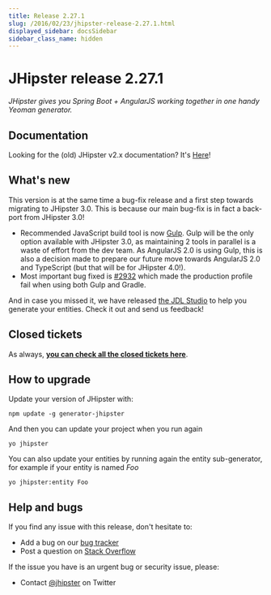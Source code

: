 ```yaml
---
title: Release 2.27.1
slug: /2016/02/23/jhipster-release-2.27.1.html
displayed_sidebar: docsSidebar
sidebar_class_name: hidden
---
```


JHipster release 2.27.1
==================

*JHipster gives you Spring Boot + AngularJS working together in one handy Yeoman generator.*

Documentation
----------

Looking for the (old) JHipster v2.x documentation? It's [Here](https://www.jhipster.tech/documentation-archive/)!

What's new
----------

This version is at the same time a bug-fix release and a first step towards migrating to JHipster 3.0. This is because our main bug-fix is in fact a back-port from JHipster 3.0!

- Recommended JavaScript build tool is now [Gulp](http://gulpjs.com/). Gulp will be the only option available with JHipster 3.0, as maintaining 2 tools in parallel is a waste of effort from the dev team. As AngularJS 2.0 is using Gulp, this is also a decision made to prepare our future move towards AngularJS 2.0 and TypeScript (but that will be for JHipster 4.0!).
- Most important bug fixed is [#2932](https://github.com/jhipster/generator-jhipster/issues/2932) which made the production profile fail when using both Gulp and Gradle.

And in case you missed it, we have released [the JDL Studio](https://start.jhipster.tech/jdl-studio/) to help you generate your entities. Check it out and send us feedback!

Closed tickets
------------

As always, __[you can check all the closed tickets here](https://github.com/jhipster/generator-jhipster/issues?q=milestone%3A2.27.1+is%3Aclosed)__.

How to upgrade
------------

Update your version of JHipster with:

```
npm update -g generator-jhipster
```

And then you can update your project when you run again

```
yo jhipster
```

You can also update your entities by running again the entity sub-generator, for example if your entity is named _Foo_

```
yo jhipster:entity Foo
```

Help and bugs
--------------

If you find any issue with this release, don't hesitate to:

- Add a bug on our [bug tracker](https://github.com/jhipster/generator-jhipster/issues?state=open)
- Post a question on [Stack Overflow](http://stackoverflow.com/tags/jhipster/info)

If the issue you have is an urgent bug or security issue, please:

- Contact [@jhipster](https://twitter.com/jhipster) on Twitter
